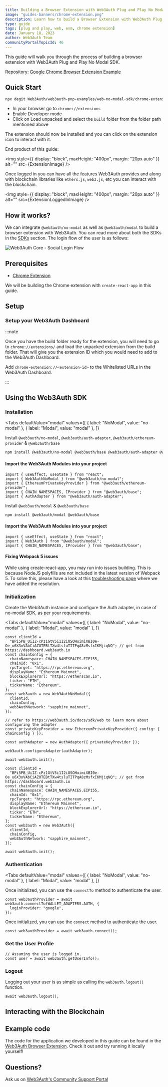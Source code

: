 ```yaml
---
title: Building a Browser Extension with Web3Auth Plug and Play No Modal SDK
image: "guides-banners/chrome-extension.png"
description: Learn how to build a Browser Extension with Web3Auth Plug and Play No Modal SDK
type: guide
tags: [plug and play, web, evm, chrome extension]
date: January 18, 2023
author: Web3Auth Team
communityPortalTopicId: 46
---
```



<SEO
  title="Building a Browser Extension with Web3Auth Plug and Play No Modal SDK"
  description="Learn how to build a Browser Extension with Web3Auth Plug and Play No Modal SDK"
  image="https://web3auth.io/docs/guides-banners/chrome-extension.png"
  slug="/guides/browser-extension"
/>

This guide will walk you through the process of building a browser extension with Web3Auth Plug and
Play No Modal SDK.

Repository:
[Google Chrome Browser Extension Example](https://github.com/Web3Auth/web3auth-pnp-examples/tree/main/web-no-modal-sdk/chrome-extension-no-modal-example)

## Quick Start

```bash
npx degit Web3Auth/web3auth-pnp-examples/web-no-modal-sdk/chrome-extension-no-modal-example w3a-chrome-extension-demo && cd w3a-chrome-extension-demo && npm install && npm run build
```

- In your browser go to `chrome://extensions`
- Enable Developer mode
- Click on Load unpacked and select the `build` folder from the folder path mentioned above

The extension should now be installed and you can click on the extension icon to interact with it.

End product of this guide:

<img
  style={{ display: "block", maxHeight: "400px", margin: "20px auto" }}
  alt=""
  src={ExtensionImage}
/>

Once logged in you can have all the features Web3Auth provides and along with blockchain libraries
like `ethers.js`, `web3.js`, etc you can interact with the blockchain.

<img
  style={{ display: "block", maxHeight: "400px", margin: "20px auto" }}
  alt=""
  src={ExtensionLoggedInImage}
/>

## How it works?

We can integrate `@web3auth/no-modal` as well as `@web3auth/modal` to build a browser extension with
Web3Auth. You can read more about both the SDKs in the [SDKs](/sdk/pnp/web) section. The login flow
of the user is as follows:

![Web3Auth Core - Social Login Flow](/images/implicit-flow.svg)

## Prerequisites

<Web3AuthPrerequisites />

- [Chrome Extension](https://developer.chrome.com/docs/extensions/mv3/getstarted/)

We will be building the Chrome extension with `create-react-app` in this guide.

## Setup

### Setup your Web3Auth Dashboard

<SetupWeb3AuthDashboard />

:::note

Once you have the build folder ready for the extension, you will need to go to
`chrome://extensions/` and load the unpacked extension from the build folder. That will give you the
extension ID which you would need to add to the Web3Auth Dashboard.

Add `chrome-extension://<extension-id>` to the Whitelisted URLs in the Web3Auth Dashboard.

:::

## Using the Web3Auth SDK

### Installation

<Tabs
defaultValue="modal"
values={[
  { label: "NoModal", value: "no-modal" },
  { label: "Modal", value: "modal" },
]}
>
<TabItem value="no-modal">

Install `@web3auth/no-modal`, `@web3auth/auth-adapter`, `@web3auth/ethereum-provider` &
`@web3auth/base`

```bash npm2yarn
npm install @web3auth/no-modal @web3auth/base @web3auth/auth-adapter @web3auth/ethereum-provider
```

#### Import the Web3Auth Modules into your project

```tsx title="src/App.tsx"
import { useEffect, useState } from "react";
import { Web3AuthNoModal } from "@web3auth/no-modal";
import { EthereumPrivateKeyProvider } from "@web3auth/ethereum-provider";
import { CHAIN_NAMESPACES, IProvider } from "@web3auth/base";
import { AuthAdapter } from "@web3auth/auth-adapter";
```

</TabItem>

<TabItem value="modal">

Install `@web3auth/modal` & `@web3auth/base`

```bash npm2yarn
npm install @web3auth/modal @web3auth/base
```

#### Import the Web3Auth Modules into your project

```tsx title="src/App.tsx"
import { useEffect, useState } from "react";
import { Web3Auth } from "@web3auth/modal";
import { CHAIN_NAMESPACES, IProvider } from "@web3auth/base";
```

</TabItem>

</Tabs>

#### Fixing Webpack 5 issues

While using create-react-app, you may run into issues building. This is because NodeJS polyfills are
not included in the latest version of Webpack 5. To solve this, please have a look at this
[troubleshooting page](/troubleshooting/webpack-issues) where we have added the resolution.

### Initialization

Create the Web3Auth instance and configure the Auth adapter, in case of no-modal SDK, as per your
requirements.

<Tabs
defaultValue="modal"
values={[
  { label: "NoModal", value: "no-modal" },
  { label: "Modal", value: "modal" },
]}
>
<TabItem value="no-modal">

```tsx title="src/App.tsx"
const clientId =
  "BPi5PB_UiIZ-cPz1GtV5i1I2iOSOHuimiXBI0e-Oe_u6X3oVAbCiAZOTEBtTXw4tsluTITPqA8zMsfxIKMjiqNQ"; // get from https://dashboard.web3auth.io
const chainConfig = {
  chainNamespace: CHAIN_NAMESPACES.EIP155,
  chainId: "0x1",
  rpcTarget: "https://rpc.ethereum.org",
  displayName: "Ethereum Mainnet",
  blockExplorerUrl: "https://etherscan.io",
  ticker: "ETH",
  tickerName: "Ethereum",
};
const web3auth = new Web3AuthNoModal({
  clientId,
  chainConfig,
  web3AuthNetwork: "sapphire_mainnet",
});

// refer to https://web3auth.io/docs/sdk/web to learn more about configuring the adapter
const privateKeyProvider = new EthereumPrivateKeyProvider({ config: { chainConfig } });

const authAdapter = new AuthAdapter({ privateKeyProvider });

web3auth.configureAdapter(authAdapter);

await web3auth.init();
```

</TabItem>

<TabItem value="modal">

```tsx title="src/App.tsx"
const clientId =
  "BPi5PB_UiIZ-cPz1GtV5i1I2iOSOHuimiXBI0e-Oe_u6X3oVAbCiAZOTEBtTXw4tsluTITPqA8zMsfxIKMjiqNQ"; // get from https://dashboard.web3auth.io
const chainConfig = {
  chainNamespace: CHAIN_NAMESPACES.EIP155,
  chainId: "0x1",
  rpcTarget: "https://rpc.ethereum.org",
  displayName: "Ethereum Mainnet",
  blockExplorerUrl: "https://etherscan.io",
  ticker: "ETH",
  tickerName: "Ethereum",
};
const web3auth = new Web3Auth({
  clientId,
  chainConfig,
  web3AuthNetwork: "sapphire_mainnet",
});

await web3auth.init();
```

</TabItem>
</Tabs>

### Authentication

<Tabs
defaultValue="modal"
values={[
  { label: "NoModal", value: "no-modal" },
  { label: "Modal", value: "modal" },
]}
>
<TabItem value="no-modal">

Once initialized, you can use the `connectTo` method to authenticate the user.

```tsx
const web3authProvider = await web3auth.connectTo(WALLET_ADAPTERS.AUTH, {
  loginProvider: "google",
});
```

</TabItem>

<TabItem value="modal">

Once initialized, you can use the `connect` method to authenticate the user.

```tsx
const web3authProvider = await web3auth.connect();
```

</TabItem>
</Tabs>

### Get the User Profile

```tsx
// Assuming the user is logged in.
const user = await web3auth.getUserInfo();
```

### Logout

Logging out your user is as simple as calling the `web3auth.logout()` function.

```tsx
await web3auth.logout();
```

## Interacting with the Blockchain

<InteractingWithBlockchain />

## Example code

The code for the application we developed in this guide can be found in the
[Web3Auth Browser Extension](https://github.com/Web3Auth/web3auth-pnp-examples/tree/main/web-no-modal-sdk/chrome-extension-no-modal-example).
Check it out and try running it locally yourself!

## Questions?

Ask us on [Web3Auth's Community Support Portal](https://web3auth.io/community)
